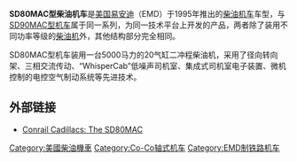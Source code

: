 {{Infobox Locomotive
| name = SD80MAC
| image = Conrail SD80MAC 4100.jpg
| caption = 联合铁路公司的SD80MAC型机车
| type = [[柴油机车|柴油机车]]
| origin = {{USA}}
| designer = 
| builder = [[易安迪|易安迪（EMD）]]
| buildmodel = SD70MAC
| ordernumber = 
| serialnumber = 
| roadnumber = 
| builddate  = 1995年—1996年
| totalproduction  = 30台
| user = 
| railroad = 
| deliverydate = 
| firstrundate = 
| lastrundate = 
| retiredate = 
| scrapdate = 
| nicknames = 
| aarwheels = 
| uicclass = [[Co'Co'|Co'Co']]
| gauge = 1,435毫米
| trucks = 
| bogies = 
| wheeldiameter = 
| axleload = 
| wheelbase = 
| minimumcurve = 
| length = 
| width = 
| height = 
| framesize = 
| weight = 
| fueltype = 
| fuelcap = 
| lubecap = 
| coolantcap = 
| watercap = 
| sandcap = 
| consumption = 
| watercons =
| primemover = 
| rpmrange = 
| enginepower = 
| enginetype = EMD 20-710G3B-ES型柴油机
| transmission =交—直—交流电
| aspiration = 
| displacement = 
| alternator = 
| generator =  
| cylindercount = 20
| cylindersize = 
| tractionmotors = 
| topspeed = 80英里/小时（129公里/小时）
| sustainedspeed = 
| poweroutput = 5000马力（3700千瓦）
| tractiveeffort = 822.92 kN（起动）<br/>653.89 kN（持续）
| factorofadhesion = 
| locobrakes = 
| locobrakepower = 
| locobrakeforce = 
| trainbrakes = 
| safety = 
| notes =
}}
'''SD80MAC型柴油机车'''是[[美国|美国]][[易安迪|易安迪]]（EMD）于1995年推出的[[柴油机车|柴油机车]]车型，与[[SD90MAC型柴油机车|SD90MAC型机车]]属于同一系列，为同一技术平台上开发的产品，两者除了装用不同功率等级的[[柴油机|柴油机]]外，其他结构部分完全相同。

SD80MAC型机车装用一台5000马力的20气缸二冲程柴油机，采用了径向转向架、三相交流传动、“WhisperCab”低噪声司机室、集成式司机室电子装置、微机控制的电控空气制动系统等先进技术。

== 外部链接 ==
*{{en}}[http://sd80mac.com/ Conrail Cadillacs: The SD80MAC]{{Wayback|url=http://sd80mac.com/ |date=20200511020136 }}

{{易安迪柴油机车}}

{{DEFAULTSORT:SD80MAC}}
[[Category:美國柴油機車|Category:美國柴油機車]]
[[Category:Co-Co轴式机车|Category:Co-Co轴式机车]]
[[Category:EMD制铁路机车|Category:EMD制铁路机车]]